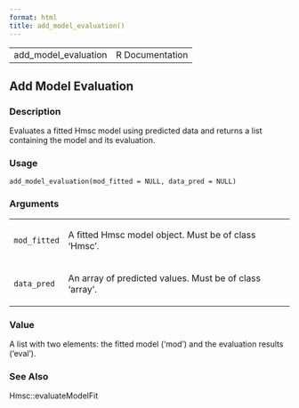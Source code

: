```yaml
---
format: html
title: add_model_evaluation()
---
```


<html><head>
<meta http-equiv="Content-Type" content="text/html; charset=utf-8" />
<meta name="viewport" content="width=device-width, initial-scale=1.0, user-scalable=yes" />
<link rel="stylesheet" href="https://cdn.jsdelivr.net/npm/katex@0.15.3/dist/katex.min.css">
<script type="text/javascript">
const macros = { "\\R": "\\textsf{R}", "\\code": "\\texttt"};
function processMathHTML() {
    var l = document.getElementsByClassName('reqn');
    for (let e of l) { katex.render(e.textContent, e, { throwOnError: false, macros }); }
    return;
}</script>
<script defer src="https://cdn.jsdelivr.net/npm/katex@0.15.3/dist/katex.min.js"
    onload="processMathHTML();"></script>
<link rel="stylesheet" type="text/css" href="R.css" />
</head><body><div class="container"><main>

<table style="width: 100%;"><tr><td>add_model_evaluation</td><td style="text-align: right;">R Documentation</td></tr></table>

<h2>Add Model Evaluation</h2>

<h3>Description</h3>

<p>Evaluates a fitted Hmsc model using predicted data and returns a list
containing the model and its evaluation.
</p>


<h3>Usage</h3>

<pre><code class='language-R'>add_model_evaluation(mod_fitted = NULL, data_pred = NULL)
</code></pre>


<h3>Arguments</h3>

<table role = "presentation">
<tr><td><code id="mod_fitted">mod_fitted</code></td>
<td>
<p>A fitted Hmsc model object. Must be of class 'Hmsc'.</p>
</td></tr>
<tr><td><code id="data_pred">data_pred</code></td>
<td>
<p>An array of predicted values. Must be of class 'array'.</p>
</td></tr>
</table>


<h3>Value</h3>

<p>A list with two elements: the fitted model ('mod') and the evaluation
results ('eval').
</p>


<h3>See Also</h3>

<p>Hmsc::evaluateModelFit
</p>

</main>

</div>
</body></html>

